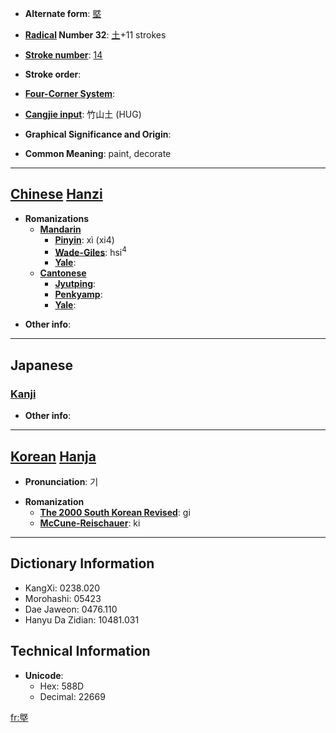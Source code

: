 * '''Alternate form''': [[塈]]

* '''[[Wiktionary:Chinese radical index| Radical]] Number 32''': [[Wiktionary:Chinese radical index 土|土]]+11 strokes

* '''[[Wiktionary:Chinese total strokes index|Stroke number]]''': [[Wiktionary:Chinese total strokes index 14|14]]

* '''Stroke order''': 

* '''[[Wiktionary:Chinese four corner index|Four-Corner System]]''': 

* '''[[Wiktionary:Chinese Cangjie index|Cangjie input]]''': 竹山土 (HUG)

* '''Graphical Significance and Origin''': 

* '''Common Meaning''': paint, decorate

----

== [[Chinese]] [[Hanzi]] ==

* '''Romanizations'''
** '''[[Mandarin]]'''
*** '''[[Pinyin]]''': xì (xi4)
*** '''[[Wade-Giles]]''': hsi<sup>4</sup>
*** '''[[Yale]]''': 
** '''[[Cantonese]]'''
*** '''[[Jyutping]]''':
*** '''[[Penkyamp]]''': 
*** '''[[Yale]]''': 

* '''Other info''': 

----

==Japanese==
===[[Kanji]]===
{{kanji|on readings=[[き]] (ki), [[ぎ]] (gi), [[け]] (ke), [[かい]] (kai), [[がい]] (gai)
|kun readings=[[ぬる]] (nuru), [[かざる]] (kazaru), [[とる]] (toru), [[いこう]] (ikou)
}}

* '''Other info''':  

----

== [[Korean]] [[Hanja]] ==

* '''Pronunciation''': 기

* '''Romanization'''
** '''[[The 2000 South Korean Revised Romanization|The 2000 South Korean Revised]]''': gi
** '''[[McCune-Reischauer]]''': ki

----

== Dictionary Information ==

* KangXi: 0238.020
* Morohashi: 05423
* Dae Jaweon: 0476.110
* Hanyu Da Zidian: 10481.031

== Technical Information ==

* '''Unicode''':
** Hex: 588D
** Decimal: 22669

[[fr:墍]]